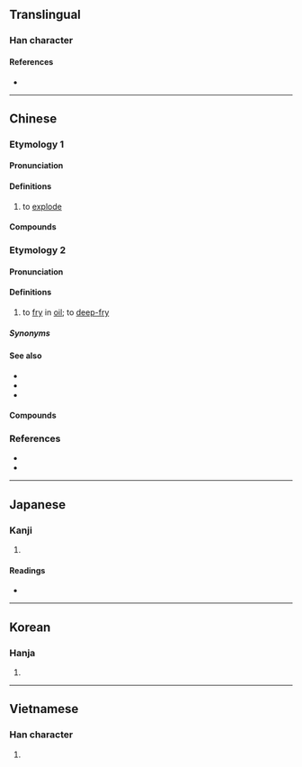 {{character info}}
==Translingual==

===Han character===
{{Han char|rn=86|rad=火|as=05|sn=9|four=98811|canj=FOS|ids=⿰火乍}}

====References====
* {{Han ref|kx=0669.101|dkj=18979|dj=1078.140|hdz=32196.010|uh=70B8|ud=28856|bh=ACB5|bd=44213}}

----

==Chinese==
{{attention|nan|please check}}

===Etymology 1===
{{zh-forms}}

====Pronunciation====
{{zh-pron
|m=zhà
|m-s=za4
|c=zaa3
|c-t=
|g=
|h=pfs=cha;gd=za4
|j=
|mb=
|md=cá
|mn=xm,qz,tw:chà/zz:chèe
|mn-t=zan3/za3
|w=2tso
|x=
|mc=
|oc=n,1
|ma=y
|cat=v
}}

====Definitions====
{{zh-hanzi}}

# to [[explode]]

====Compounds====
{{zh-der|工礦炸藥|人口爆炸|定時炸彈|塑膠炸彈|冰炸紋|深水炸彈|炸裂|炸獄|戰略轟炸|爆炸|炸藥|爆炸波|潛水炸彈|疲勞轟炸|炸毀|爆炸下限|爆炸上限|炸窩|爆炸物|炸雷|水平轟炸|炸燬|炸彈|爆炸性|葡萄炸彈|轟炸|膛炸|轟炸機|黃色炸藥|高空轟炸|飽和轟炸|郵寄炸彈}}

===Etymology 2===
{{zh-forms|alt=煠}}

====Pronunciation====
{{zh-pron
|m=炸
|c=zaa3
|h=gd=za4
|mb=cà
|md=cák
|mn=xm:chā/xm,zz:chiā/qz:cha̍h/kh,tn,tc,hc,lk,yl,km:chia̍h/tp,sx:chhia
|mn-t=zah8
|w=
|mc=
|oc=n,2
|cat=v
}}
{{attn|zh|chòaⁿ}}

====Definitions====
{{zh-hanzi}}

# to [[fry]] in [[oil]]; to [[deep-fry]]
#: {{zh-x|炸{zhá} 飯糰|'''deep-fried''' rice ball}}

=====Synonyms=====
{{zh-dial}}

====See also====
* {{zh-l|煸}}
* {{zh-l|炒}}
* {{zh-l|煎}}

====Compounds====
{{zh-der|油炸果|油炸粿|炸供|油炸豆兒|油炸|炸丸子|炸醬|炸糕|炸醬麵|炸雞|煎炸}}

===References===
* {{R:yue:Hanzi}}
* {{thcwd|5191}}

{{zh-cat|Intermediate}}

----

==Japanese==

===Kanji===
{{ja-kanji|grade=|rs=火05}}

# {{rfdef|ja|sort=火05}}

====Readings====
* {{ja-readings
|goon=しゃく
|kanon=さく
|kun=あ-げる
}}

----

==Korean==

===Hanja===
{{ko-hanja|hangeul=작}}

# {{rfdef|ko|sort=火05}}

----

==Vietnamese==

===Han character===
{{vi-readings|reading=tạc|rs=火05}}

# {{rfdef|vi|sort=火05}}